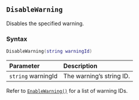 ::: {.minipage data-latex="{\textwidth}"}
## `DisableWarning`

Disables\index{warnings!disabling} the specified warning.

### Syntax {-}

``` .lua
DisableWarning(string warningId)
```

**Parameter** | **Description**
| :-- | :-- |
| `string` warningId | The warning's string ID. |

Refer to [`EnableWarning()`](#enablewarning) for a list of warning IDs.
:::
